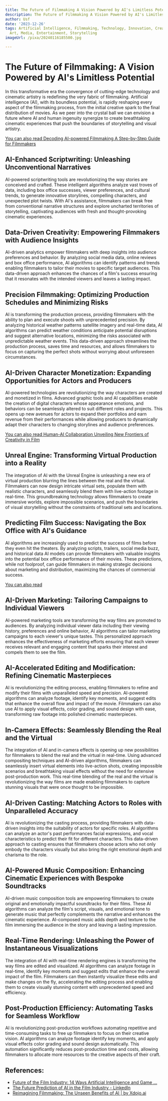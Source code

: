 ```yaml
---
title: The Future of Filmmaking A Vision Powered by AI's Limitless Potential
description: The Future of Filmmaking A Vision Powered by AI's Limitless Potential
author: Usf
date: '2023-12-26'
tags: Artificial Intelligence, Filmmaking, Technology, Innovation, Creativity, Future,
  Art, Media, Entertainment, Storytelling
imageUrl: /pixa/20240116185500.jpg

---
```

# The Future of Filmmaking: A Vision  Powered by  AI's Limitless Potential

In this transformative era the convergence of  cutting-edge technology and cinematic artistry is redefining the very fabric of filmmaking.  Artificial intelligence (AI), with its boundless potential, is rapidly reshaping every aspect of the filmmaking  process, from the initial creative spark to the final distribution of movies. As we peer into the crystal  ball we can envision  a  future where AI and human ingenuity synergize to create breathtaking cinematic experiences that push  the boundaries of storytelling and visual artistry.

[You can also read Decoding AI-powered Filmmaking A Step-by-Step Guide for Filmmakers](Decoding%20AI-powered%20Filmmaking%20A%20Step-by-Step%20Guide%20for%20Filmmakers)


##  AI-Enhanced Scriptwriting:  Unleashing Unconventional Narratives

AI-powered scriptwriting tools are revolutionizing the  way stories are conceived and crafted.  These intelligent algorithms analyze vast troves of data, including  box office successes, viewer preferences, and cultural trends, to generate innovative storylines, compelling characters, and unexpected plot twists. With AI's assistance, filmmakers can break free from conventional  narrative structures and explore uncharted  territories  of storytelling, captivating audiences with fresh and thought-provoking cinematic experiences.

## Data-Driven Creativity: Empowering Filmmakers with Audience Insights

AI-driven  analytics empower filmmakers with deep insights into audience preferences and behavior. By analyzing social media data, online reviews and box office performance, AI algorithms can identify patterns and  trends enabling filmmakers to tailor their movies  to specific target audiences. This data-driven approach enhances the chances of a film's success ensuring that it resonates with the intended viewers and leaves a lasting impact.

## Precision Filmmaking: Optimizing Production Schedules and Minimizing Risks

AI is transforming the  production process, providing filmmakers with the ability to plan and execute shoots with unprecedented precision.  By analyzing historical weather patterns satellite imagery and real-time data, AI algorithms can predict weather conditions anticipate potential disruptions and suggest alternative locations, minimizing the  risks associated with unpredictable weather events. This data-driven approach streamlines the production process, saves time  and resources, and  allows  filmmakers to focus on capturing the perfect shots without worrying about unforeseen circumstances.

## AI-Driven Character Monetization: Expanding Opportunities for Actors and Producers

AI-powered technologies are revolutionizing the way characters are  created and monetized in films. Advanced graphic tools  and AI capabilities enable the creation of digital characters whose appearance emotions, and behaviors can be seamlessly altered to  suit different roles and projects. This opens up new avenues for actors to expand their portfolios and earn revenue from their performances while allowing producers to dynamically adapt their characters  to changing storylines and audience preferences.

[You can also read Human-AI Collaboration  Unveiling New Frontiers of Creativity  in Film](Human-AI%20Collaboration%20Unveiling%20New%20Frontiers%20of%20Creativity%20in%20Film)


## Unreal Engine: Transforming Virtual Production into  a Reality

The integration  of AI with the Unreal Engine is unleashing a new era of virtual production blurring the lines between the real and  the virtual. Filmmakers can now design intricate virtual sets,  populate them with realistic characters, and seamlessly  blend them with live-action footage in real-time. This groundbreaking technology allows filmmakers  to create immersive worlds, explore impossible scenarios, and push the boundaries  of visual storytelling without the constraints of traditional sets and locations.

## Predicting  Film Success: Navigating the Box Office with AI's Guidance

AI  algorithms are  increasingly used  to predict the success of films before they even hit the theaters. By analyzing scripts, trailers, social media buzz, and historical data AI models can provide filmmakers with valuable insights into the potential box office performance of their  movies. These predictions, while not  foolproof,  can guide filmmakers  in making strategic decisions about marketing  and  distribution, maximizing the chances of commercial success.

[You can also  read  ]()


## AI-Driven Marketing: Tailoring Campaigns to Individual Viewers

AI-powered marketing tools are transforming the way films are promoted to audiences.  By analyzing individual viewer data including their viewing history, preferences and online behavior,  AI algorithms can tailor marketing campaigns to each viewer's unique tastes. This personalized approach enhances the effectiveness of marketing efforts ensuring that each viewer  receives relevant and engaging content that sparks their  interest and compels  them  to see the  film.

## AI-Accelerated Editing and Modification: Refining Cinematic Masterpieces

AI is revolutionizing the editing process, enabling filmmakers to refine and modify their films with unparalleled speed and precision. AI-powered algorithms can analyze footage,  identify key moments, and suggest edits that enhance the overall flow  and impact of the movie.  Filmmakers can  also  use AI to apply visual effects, color grading, and sound design with ease, transforming raw footage into polished cinematic masterpieces.

## In-Camera  Effects: Seamlessly Blending the Real and the Virtual

The integration  of AI and in-camera effects is opening  up new possibilities for filmmakers to  blend the real and the  virtual in real-time. Using advanced  compositing techniques and AI-driven algorithms, filmmakers can seamlessly insert virtual elements into live-action shots, creating impossible scenarios and breathtaking visual  effects without the need for extensive post-production  work.  This real-time blending of the real  and the  virtual is revolutionizing the way films are made  enabling filmmakers to capture  stunning visuals that were once thought to be impossible.

## AI-Driven Casting: Matching Actors to Roles with Unparalleled Accuracy

AI is revolutionizing the casting process,  providing filmmakers with data-driven insights into the suitability of actors for specific roles.  AI algorithms can analyze an actor's past  performances facial expressions, and vocal characteristics  to predict their fit for different characters. This data-driven approach to casting  ensures that filmmakers choose actors who not only embody the characters  visually  but also bring  the right emotional depth and charisma to the role.

## AI-Powered Music Composition: Enhancing Cinematic  Experiences with Bespoke  Soundtracks

AI-driven  music composition tools are empowering filmmakers  to create  original  and emotionally impactful soundtracks for  their films. These AI algorithms can analyze the film's script, visuals, and emotional tone to generate music that perfectly complements the narrative  and enhances the cinematic experience. AI-composed music adds  depth and texture to the film immersing the audience in the story and leaving a lasting impression.

## Real-Time Rendering:  Unleashing the Power of Instantaneous  Visualizations

The integration of AI with real-time rendering engines is transforming the way  films are edited  and visualized. AI algorithms can analyze footage  in  real-time, identify key moments  and suggest edits that  enhance the overall impact of the film. Filmmakers can then instantly visualize  these edits and make changes on the fly, accelerating the editing process and enabling them to create visually stunning content with unprecedented speed and efficiency.

## Post-Production Efficiency: Automating Tasks for Seamless Workflow

AI is revolutionizing post-production workflows  automating repetitive and time-consuming  tasks to free up filmmakers to focus on their creative vision. AI algorithms can analyze  footage  identify  key moments, and apply visual effects color grading and sound design automatically. This automation significantly reduces post-production time and costs, allowing filmmakers to allocate more  resources to the creative aspects of their craft.

## References:
- [Future of the Film Industry: 14 Ways Artificial Intelligence and Game ...](https://www.linkedin.com/pulse/future-film-industry-14-ways-artificial-intelligence-game-kanatt-wzcsc)
- [The Future Prediction of AI in the Film Industry - LinkedIn](https://www.linkedin.com/pulse/future-prediction-ai-film-industry-amos-cheruiyot-vapbf)
- [Reimagining Filmmaking: The Unseen Benefits of AI | by Xdojo.ai](https://medium.com/@xdojoai/reimagining-filmmaking-the-unseen-benefits-of-ai-8e613f8c0e4a)
